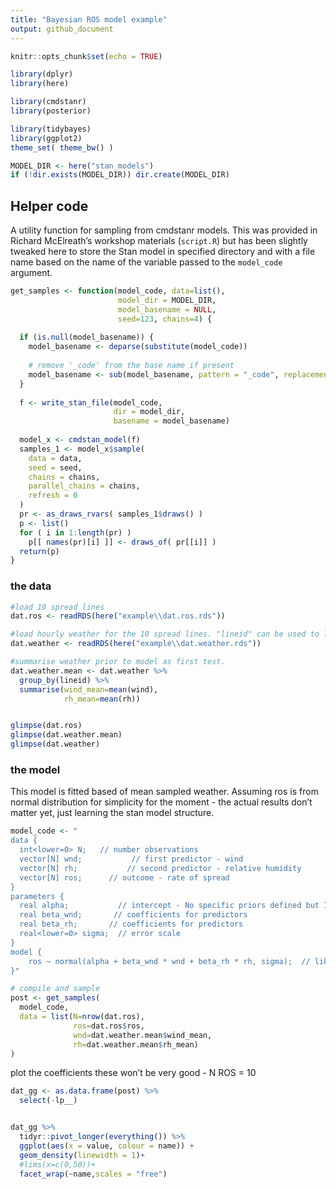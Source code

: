 ```yaml
---
title: "Bayesian ROS model example"
output: github_document
---
```


```r
knitr::opts_chunk$set(echo = TRUE)

library(dplyr)
library(here)

library(cmdstanr)
library(posterior)

library(tidybayes)
library(ggplot2)
theme_set( theme_bw() )

MODEL_DIR <- here("stan_models")
if (!dir.exists(MODEL_DIR)) dir.create(MODEL_DIR)

```


## Helper code

A utility function for sampling from cmdstanr models. This was provided in Richard McElreath's workshop materials (`script.R`) but has been slightly tweaked here to store the Stan model in specified directory and with a file name based on the name of the variable passed to the `model_code` argument. 

```r

get_samples <- function(model_code, data=list(), 
                        model_dir = MODEL_DIR, 
                        model_basename = NULL,
                        seed=123, chains=4) {
  
  if (is.null(model_basename)) {
    model_basename <- deparse(substitute(model_code))
    
    # remove '_code' from the base name if present
    model_basename <- sub(model_basename, pattern = "_code", replacement = "")
  }
  
  f <- write_stan_file(model_code, 
                       dir = model_dir, 
                       basename = model_basename)
  
  model_x <- cmdstan_model(f)
  samples_1 <- model_x$sample(
    data = data,
    seed = seed,
    chains = chains,
    parallel_chains = chains,
    refresh = 0
  )
  pr <- as_draws_rvars( samples_1$draws() )
  p <- list()
  for ( i in 1:length(pr) )
    p[[ names(pr)[i] ]] <- draws_of( pr[[i]] )
  return(p)
}

```

### the data

```r

#load 10 spread lines
dat.ros <- readRDS(here("example\\dat.ros.rds"))

#load hourly weather for the 10 spread lines. "lineid" can be used to link weather to spread line
dat.weather <- readRDS(here("example\\dat.weather.rds"))

#summarise weather prior to model as first test.
dat.weather.mean <- dat.weather %>% 
  group_by(lineid) %>% 
  summarise(wind_mean=mean(wind),
            rh_mean=mean(rh))


glimpse(dat.ros)
glimpse(dat.weather.mean)
glimpse(dat.weather)

```


### the model
This model is fitted based of mean sampled weather.
Assuming ros is from normal distribution for simplicity for the moment - the actual results don't matter yet, just learning the stan model structure.
```r

model_code <- "
data {
  int<lower=0> N;   // number observations
  vector[N] wnd;           // first predictor - wind
  vector[N] rh;           // second predictor - relative humidity
  vector[N] ros;      // outcome - rate of spread
}
parameters {
  real alpha;           // intercept - No specific priors defined but I could define weakly informative priors in model block
  real beta_wnd;       // coefficients for predictors
  real beta_rh;       // coefficients for predictors
  real<lower=0> sigma;  // error scale
}
model {
    ros ~ normal(alpha + beta_wnd * wnd + beta_rh * rh, sigma);  // likelihood. Assuming normal distrubtion for now, but this will need to change
}"

# compile and sample
post <- get_samples(
  model_code,
  data = list(N=nrow(dat.ros), 
              ros=dat.ros$ros,
              wnd=dat.weather.mean$wind_mean,
              rh=dat.weather.mean$rh_mean)
)
```
plot the coefficients
these won't be very good - N ROS = 10
```r
dat_gg <- as.data.frame(post) %>% 
  select(-lp__) 


dat_gg %>% 
  tidyr::pivot_longer(everything()) %>% 
  ggplot(aes(x = value, colour = name)) +
  geom_density(linewidth = 1)+
  #lims(x=c(0,50))+
  facet_wrap(~name,scales = "free")

```

